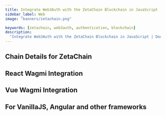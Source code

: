 ```yaml
---
title: Integrate Web3Auth with the ZetaChain Blockchain in JavaScript
sidebar_label: Web
image: "banners/zetachain.png"

keywords: [zetachain, web3auth, authentication, blockchain]
description:
  "Integrate Web3Auth with the ZetaChain Blockchain in JavaScript | Documentation - Web3Auth"
---
```



<SEO
  title="Integrate Web3Auth with the ZetaChain Blockchain in JavaScript"
  description="Integrate Web3Auth with the ZetaChain Blockchain in JavaScript | Documentation - Web3Auth"
  image="https://web3auth.io/docs/banners/zetachain.png"
  slug="/connect-blockchain/evm/zetachain/web"
/>

## Chain Details for ZetaChain

<ChainDetailsZetaChain />

## React Wagmi Integration

<ReactWagmiIntegration />

## Vue Wagmi Integration

<VueWagmiIntegration />

## For VanillaJS, Angular and other frameworks

<JsBlockchainMethods />

